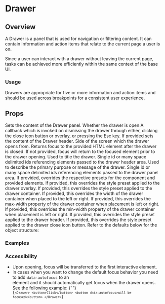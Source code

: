 


# Drawer

## Overview

A Drawer is a panel that is used for navigation or filtering content. It can contain information and action items that relate to the current page a user is on.

Since a user can interact with a drawer without leaving the current page, tasks can be achieved more efficiently within the same context of the base UI.

### Usage

Drawers are appropriate for five or more information and action items and should be used across breakpoints for a consistent user experience.

## Props

<LegacyBlock marginTop="sizing040">
  <Prop name="children" type="Exclude<React.ReactNode, 'undefined'>" required>
    Sets the content of the Drawer panel.
  </Prop>
  <Prop name="open" type="boolean" default={false} required>
    Whether the drawer is open
  </Prop>
  <Prop name="onDismiss" type="function" required>
    A callback which is invoked on dismissing the drawer through either,
    clicking the close icon button or overlay, or pressing the Esc key.
  </Prop>
  <Prop name="header" type="React.ReactNode">
    If provided sets the content of the Drawer header.
  </Prop>
  <Prop name="placement" type="'left'|'right'" default="left">
    Side of the screen which the drawer opens from.
  </Prop>
  <Prop name="restoreFocusTo" type="HTMLElemenet">
    Returns focus to the provided HTML element after the drawer is closed.
    If not provided, focus will return to the focused element prior to the drawer opening.
  </Prop>

  <Prop name="ariaLabelledby" type="string">
    Used to title the drawer. Single id or many space delimited ids referencing
    elements passed to the drawer header area.
  </Prop>
  <Prop name="ariaDescribedby" type="string">
    Used to describe the primary purpose or message of the drawer. Single id or
    many space delimited ids referencing elements passed to the drawer panel
    area.
  </Prop>
  <Prop name="overrides" type="object">
    If provided, overrides the respective presets for the component and provided
    elements.
    <Prop name="overlay" type="object">
      <Prop name="stylePreset" type="MQ<string>">
        If provided, this overrides the style preset applied to the drawer
        overlay.
      </Prop>
    </Prop>
    <Prop name="panel" type="object">
      <Prop name="stylePreset" type="MQ<string>">
        If provided, this overrides the style preset applied to the drawer
        container.
      </Prop>
      <Prop name="size" type="MQ<string>">
        If provided, this overrides the width of the drawer container when
        placed to the left or right.
      </Prop>
      <Prop name="maxSize" type="MQ<string>">
        If provided, this overrides the max-width property of the drawer
        container when placement is left or right.
      </Prop>
      <Prop name="minSize" type="MQ<string>">
        If provided, this overrides the min-width property of the drawer
        container when placement is left or right.
      </Prop>
    </Prop>
    <Prop name="header" type="object">
      <Prop name="stylePreset" type="MQ<string>">
        If provided, this overrides the style preset applied to the drawer
        header.
      </Prop>
    </Prop>
    <Prop name="closeButton" type="object">
      <Prop name="stylePreset" type="MQ<string>">
        If provided, this overrides the style preset applied to the drawer close
        icon button.
      </Prop>
    </Prop>
    Refer to the defaults below for the object structure:
    <CodeFromDefaultPresets componentName="drawer" />
  </Prop>
</LegacyBlock>

### Examples

<DrawerExample />
<CodeFromFile path="examples/drawer/drawer.tsx" />

### Accessibility

- Upon opening, focus will be transferred to the first interactive element.
- In cases when you want to change the default focus behavior you need to add `data-autofocus` to an  
   element and it should automatically get focus when the drawer opens. See the following example:
  {' '}
  <Code>
    {`<Drawer>
  <button>Click</button>
  <button data-autofocus>will be focused</button>
</Drawer>`}
  </Code>
